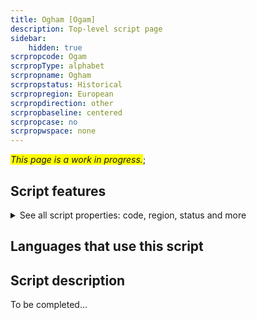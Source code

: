 ```yaml
---
title: Ogham [Ogam]
description: Top-level script page
sidebar:
    hidden: true
scrpropcode: Ogam
scrpropType: alphabet
scrpropname: Ogham
scrpropstatus: Historical
scrpropregion: European
scrpropdirection: other
scrpropbaseline: centered
scrpropcase: no
scrpropwspace: none
---
```


<span style='background-color:yellow'>_This page is a work in progress._</span>;


## Script features

<details>
<summary> See all script properties: code, region, status and more</summary>
<ScriptInfo />
</details>

## Languages that use this script

<WsList script='Ogam' wsMax='5' />

## Script description

To be completed...

